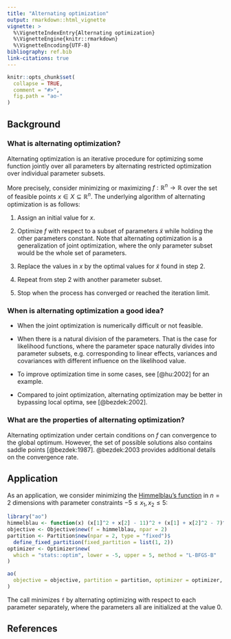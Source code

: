 ```yaml
---
title: "Alternating optimization"
output: rmarkdown::html_vignette
vignette: >
  %\VignetteIndexEntry{Alternating optimization}
  %\VignetteEngine{knitr::rmarkdown}
  %\VignetteEncoding{UTF-8}
bibliography: ref.bib
link-citations: true
---
```


```r
knitr::opts_chunk$set(
  collapse = TRUE,
  comment = "#>",
  fig.path = "ao-"
)
```

## Background

### What is alternating optimization?

Alternating optimization is an iterative procedure for optimizing some function jointly over all parameters by alternating restricted optimization over individual parameter subsets.

More precisely, consider minimizing or maximizing $f:\mathbb{R}^n \to \mathbb{R}$ over the set of feasible points $x \in X \subseteq \mathbb{R}^n$. The underlying algorithm of alternating optimization is as follows:

1. Assign an initial value for $x$.

2. Optimize $f$ with respect to a subset of parameters $\tilde{x}$ while holding the other parameters constant. Note that alternating optimization is a generalization of joint optimization, where the only parameter subset would be the whole set of parameters.

3. Replace the values in $x$ by the optimal values for $\tilde{x}$ found in step 2.

4. Repeat from step 2 with another parameter subset.

5. Stop when the process has converged or reached the iteration limit.

### When is alternating optimization a good idea?

- When the joint optimization is numerically difficult or not feasible.

- When there is a natural division of the parameters. That is the case for likelihood functions, where the parameter space naturally divides into parameter subsets, e.g. corresponding to linear effects, variances and covariances with different influence on the likelihood value.

- To improve optimization time in some cases, see [@hu:2002] for an example.

- Compared to joint optimization, alternating optimization may be better in bypassing local optima, see [@bezdek:2002].

### What are the properties of alternating optimization?

Alternating optimization under certain conditions on $f$ can convergence to the global optimum. However, the set of possible solutions also contains saddle points [@bezdek:1987]. @bezdek:2003 provides additional details on the convergence rate.

## Application

As an application, we consider minimizing the [Himmelblau's function](https://en.wikipedia.org/wiki/Himmelblau%27s_function) in $n = 2$ dimensions with parameter constraints $-5 \leq x_1, x_2 \leq 5$:

```r
library("ao")
himmelblau <- function(x) (x[1]^2 + x[2] - 11)^2 + (x[1] + x[2]^2 - 7)^2
objective <- Objective$new(f = himmelblau, npar = 2)
partition <- Partition$new(npar = 2, type = "fixed")$
  define_fixed_partition(fixed_partition = list(1, 2))
optimizer <- Optimizer$new(
  which = "stats::optim", lower = -5, upper = 5, method = "L-BFGS-B"
)

ao(
  objective = objective, partition = partition, optimizer = optimizer, initial = c(0, 0)
)
```

The call minimizes `f` by alternating optimizing with respect to each parameter separately, where the parameters all are initialized at the value 0. 

## References
